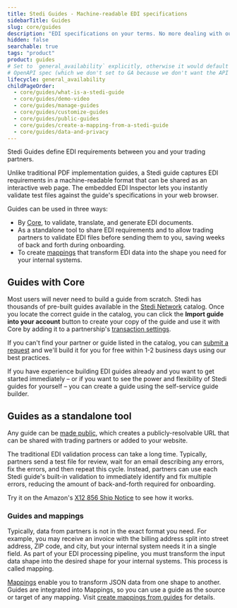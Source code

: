 ```yaml
---
title: Stedi Guides - Machine-readable EDI specifications
sidebarTitle: Guides
slug: core/guides
description: "EDI specifications on your terms. No more dealing with out-of-date PDFs; turn static documentation into a tool for programmatic validation and translation. Define your trading partner's EDI requirements or your own specifications as Guides using Stedi's no-code Guide Builder."
hidden: false
searchable: true
tags: "product"
product: guides
# Set to `general_availability` explicitly, otherwise it would default to the lifecycle defined in the Guides
# OpenAPI spec (which we don't set to GA because we don't want the API to be public yet).
lifecycle: general_availability
childPageOrder:
  - core/guides/what-is-a-stedi-guide
  - core/guides/demo-video
  - core/guides/manage-guides
  - core/guides/customize-guides
  - core/guides/public-guides
  - core/guides/create-a-mapping-from-a-stedi-guide
  - core/guides/data-and-privacy
---
```


Stedi Guides define EDI requirements between you and your trading partners.

Unlike traditional PDF implementation guides, a Stedi guide captures EDI requirements in a machine-readable format that can be shared as an interactive web page. The embedded EDI Inspector lets you instantly validate test files against the guide's specifications in your web browser.

Guides can be used in three ways:

- By [Core](/core), to validate, translate, and generate EDI documents.
- As a standalone tool to share EDI requirements and to allow trading partners to validate EDI files before sending them to you, saving weeks of back and forth during onboarding.
- To create [mappings](/cloud/mappings) that transform EDI data into the shape you need for your internal systems.

## Guides with Core

Most users will never need to build a guide from scratch. Stedi has thousands of pre-built guides available in the [Stedi Network](https://www.stedi.com/edi/network) catalog. Once you locate the correct guide in the catalog, you can click the **Import guide into your account** button to create your copy of the guide and use it with Core by adding it to a partnership's [transaction settings](/core/configuration/transaction-settings#using-guides).

If you can't find your partner or guide listed in the catalog, you can [submit a request](https://www.stedi.com/products/guides/accelerator) and we'll build it for you for free within 1-2 business days using our best practices.

If you have experience building EDI guides already and you want to get started immediately – or if you want to see the power and flexibility of Stedi guides for yourself – you can create a guide using the self-service guide builder.

## Guides as a standalone tool

Any guide can be [made public](/core/guides/public-guides), which creates a publicly-resolvable URL that can be shared with trading partners or added to your website.

The traditional EDI validation process can take a long time. Typically, partners send a test file for review, wait for an email describing any errors, fix the errors, and then repeat this cycle. Instead, partners can use each Stedi guide's built-in validation to immediately identify and fix multiple errors, reducing the amount of back-and-forth required for onboarding.

Try it on the Amazon's [X12 856 Ship Notice](https://www.stedi.com/app/guides/view/amazon/direct-fulfillment-ship-noticemanifest/01GWHTBZ4226RFRMT0S60D8VSA/inspector?sample=01GWHTC06DMSNVNRBYE9WHZ518) to see how it works.

### Guides and mappings

Typically, data from partners is not in the exact format you need. For example, you may receive an invoice with the billing address split into street address, ZIP code, and city, but your internal system needs it in a single field. As part of your EDI processing pipeline, you must transform the input data shape into the desired shape for your internal systems. This process is called mapping.

[Mappings](/cloud/mappings) enable you to transform JSON data from one shape to another. Guides are integrated into Mappings, so you can use a guide as the source or target of any mapping. Visit [create mappings from guides](/docs/core/guides/create-a-mapping-from-a-stedi-guide) for details.
